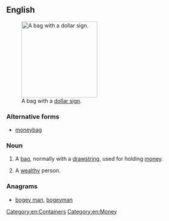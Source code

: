 {{also|moneybag}}
==English==
[[File:Mcol money bag.svg|thumb|200px|upright|A bag with a [[dollar sign]].]]

===Alternative forms===
* [[moneybag]]

===Noun===
{{en-noun}}

# A [[bag]], normally with a [[drawstring]], used for holding [[money]].
# {{context|in the plural}} A [[wealthy]] person.

===Anagrams===
* [[bogey man#English|bogey man]], [[bogeyman#English|bogeyman]]

{{Commonscat|Moneybags}}

[[Category:en:Containers]]
[[Category:en:Money]]